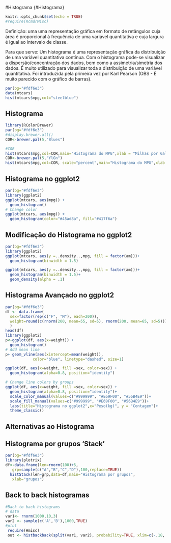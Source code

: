 #Histograma {#Histograma}
```r
knitr::opts_chunk$set(echo = TRUE)
#require(RcmdrMisc)
```


Definição: uma  uma representação gráfica em formato de retângulos cuja área é proporcional à frequência de uma variável quantitativa e cuja largura é igual ao intervalo de classe.

Para que serve: Um histograma é uma representação gráfica da distribuição de uma variável quantitativa contínua. Com o histograma pode-se visualizar a dispersão/concentração dos dados, bem como a assimetria/simetria dos dados. É muito utilizado para visualizar toda a distribuição de uma variável quantitativa. Foi introduzida pela primeira vez por Karl Pearson (OBS - É muito parecido com o gráfico de barras).

```r
par(bg="#fdf6e3") 
data(mtcars)
hist(mtcars$mpg,col="steelblue")

```

## Histograma
```r
library(RColorBrewer)
par(bg="#fdf6e3") 
#display.brewer.all()
COR<-brewer.pal(5,"Blues")

#COR
hist(mtcars$mpg,col=COR,main="Histograma do MPG",xlab = "Milhas por Galão - MPG", ylab = "Frequência")
COR<-brewer.pal(5,"YlGn")
hist(mtcars$mpg,col=COR, scale="percent",main="Histograma do MPG",xlab = "Milhas por Galão - MPG", ylab = "Percentual")

```

## Histograma no ggplot2

```r
par(bg="#fdf6e3") 
library(ggplot2)
ggplot(mtcars, aes(mpg)) +
  geom_histogram()
# Change color
ggplot(mtcars, aes(mpg)) +
  geom_histogram(color="#45ad8a", fill="#417f6a")
```

## Modificação do Histograma no ggplot2

```r
par(bg="#fdf6e3") 
library(ggplot2)
ggplot(mtcars, aes(y =..density..,mpg, fill = factor(am)))+
  geom_histogram(binwidth = 1.5)

ggplot(mtcars, aes(y =..density..,mpg, fill = factor(am)))+
  geom_histogram(binwidth = 1.5)+
  geom_density(alpha = .1) 


```

## Histograma Avançado no ggplot2

```r
par(bg="#fdf6e3") 
df <- data.frame(
  sex=factor(rep(c("F", "M"), each=200)),
  weight=round(c(rnorm(200, mean=55, sd=5), rnorm(200, mean=65, sd=5)))
  )
head(df)
library(ggplot2)
p<-ggplot(df, aes(x=weight)) + 
  geom_histogram()
# Add mean line
p+ geom_vline(aes(xintercept=mean(weight)),
            color="blue", linetype="dashed", size=1)

ggplot(df, aes(x=weight, fill =sex, color=sex)) +
  geom_histogram(alpha=0.8, position="identity")

# Change line colors by groups
ggplot(df, aes(x=weight, fill =sex, color=sex)) +
  geom_histogram(alpha=0.8, position="identity")+
  scale_color_manual(values=c("#999999", "#E69F00", "#56B4E9"))+
  scale_fill_manual(values=c("#999999", "#E69F00", "#56B4E9"))+
  labs(title="Histograma no ggplot2",x="Peso(kg)", y = "Contagem")+
  theme_classic()
```


## Alternativas ao Histograma

## Histograma por grupos 'Stack'

```r
par(bg="#fdf6e3") 
library(plotrix)
df<-data.frame(len=rnorm(100)+5,
   grp=sample(c("A","B","C","D"),100,replace=TRUE))
  histStack(len~grp,data=df,main="Histograma por grupos",
   xlab="grupos")

```


## Back to back histogramas

```r
#Back to back histograms
# data
var1<- rnorm(1000,10,3)
var2 <- sample(c('A','B'),1000,TRUE)
#plot
 require(Hmisc)
 out <- histbackback(split(var1, var2), probability=TRUE, xlim=c(-.18,.18), main ='Back to Back Histogram')
 
```


